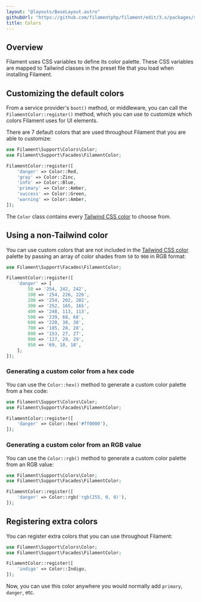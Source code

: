 ```yaml
---
layout: "@layouts/BaseLayout.astro"
githubUrl: "https://github.com/filamentphp/filament/edit/3.x/packages/support/docs/04-colors.md"
title: Colors
---
```


## Overview

Filament uses CSS variables to define its color palette. These CSS variables are mapped to Tailwind classes in the preset file that you load when installing Filament.

## Customizing the default colors

From a service provider's `boot()` method, or middleware, you can call the `FilamentColor::register()` method, which you can use to customize which colors Filament uses for UI elements.

There are 7 default colors that are used throughout Filament that you are able to customize:

```php
use Filament\Support\Colors\Color;
use Filament\Support\Facades\FilamentColor;

FilamentColor::register([
    'danger' => Color::Red,
    'gray' => Color::Zinc,
    'info' => Color::Blue,
    'primary' => Color::Amber,
    'success' => Color::Green,
    'warning' => Color::Amber,
]);
```

The `Color` class contains every [Tailwind CSS color](https://tailwindcss.com/docs/customizing-colors#color-palette-reference) to choose from.

## Using a non-Tailwind color

You can use custom colors that are not included in the [Tailwind CSS color](https://tailwindcss.com/docs/customizing-colors#color-palette-reference) palette by passing an array of color shades from `50` to `900` in RGB format:

```php
use Filament\Support\Facades\FilamentColor;

FilamentColor::register([
    'danger' => [
        50 => '254, 242, 242',
        100 => '254, 226, 226',
        200 => '254, 202, 202',
        300 => '252, 165, 165',
        400 => '248, 113, 113',
        500 => '239, 68, 68',
        600 => '220, 38, 38',
        700 => '185, 28, 28',
        800 => '153, 27, 27',
        900 => '127, 29, 29',
        950 => '69, 10, 10',
    ];
]);
```

### Generating a custom color from a hex code

You can use the `Color::hex()` method to generate a custom color palette from a hex code:

```php
use Filament\Support\Colors\Color;
use Filament\Support\Facades\FilamentColor;

FilamentColor::register([
    'danger' => Color::hex('#ff0000'),
]);
```

### Generating a custom color from an RGB value

You can use the `Color::rgb()` method to generate a custom color palette from an RGB value:

```php
use Filament\Support\Colors\Color;
use Filament\Support\Facades\FilamentColor;

FilamentColor::register([
    'danger' => Color::rgb('rgb(255, 0, 0)'),
]);
```

## Registering extra colors

You can register extra colors that you can use throughout Filament:

```php
use Filament\Support\Colors\Color;
use Filament\Support\Facades\FilamentColor;

FilamentColor::register([
    'indigo' => Color::Indigo,
]);
```

Now, you can use this color anywhere you would normally add `primary`, `danger`, etc.
